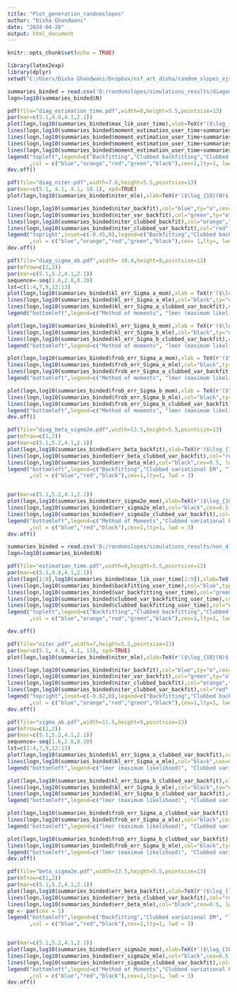 ---
title: "Plot_generation_randomslopes"
author: "Disha Ghandwani"
date: "2024-04-28"
output: html_document
---

```{r setup, include=FALSE}
knitr::opts_chunk$set(echo = TRUE)
```

```{r}
library(latex2exp)
library(dplyr)
setwd("C:/Users/Disha Ghandwani/Dropbox/nsf_art_disha/random_slopes_ejs/plots")
```



```{r}
summaries_binded = read.csv('D:/randomslopes/simulations_results/diagonal_binded.csv')
logn=log10(summaries_binded$N)
```




```{r}
pdf(file="diag_estimation_time.pdf",width=8,height=5.5,pointsize=13)
par(mar=c(5.1,4.8,4.1,2.1))
plot(logn,log10(summaries_binded$max_lik_user_time),xlab=TeX(r'($\log_{10}(N)$)'),ylab=TeX(r'($\log_{10}$ (Time complexity (in secs)))'),main="Estimation time",type="o",cex =0.5,ylim=c(0.2,3.5),xlim=c(3.2,6.2), lwd = 2, cex.lab = 1.5, cex.axis = 1.5, cex.main = 1.5, cex.sub = 1.5)
lines(logn,log10(summaries_binded$moment_estimation_user_time+summaries_binded$backfitting_user_time),col="blue",type="o",cex =0.5, lwd = 2)
lines(logn,log10(summaries_binded$moment_estimation_user_time+summaries_binded$var_backfitting_user_time),col="green",type="o",cex =0.5, lwd = 2)
lines(logn,log10(summaries_binded$moment_estimation_user_time+summaries_binded$clubbed_var_backfitting_user_time),col="red",type="o",cex =0.5, lwd = 2)
lines(logn,log10(summaries_binded$moment_estimation_user_time+summaries_binded$clubbed_backfitting_user_time),col="orange",type="o",cex =0.5, lwd = 2)
legend("topleft",legend=c("Backfitting","Clubbed backfitting","Clubbed variational EM","Variational EM", "lmer")
       ,col = c("blue","orange","red","green","black"),cex=1,lty=1, lwd = 3)
dev.off()

```


```{r}
pdf(file="diag_niter.pdf",width=7.6,height=5.5,pointsize=13)
par(mar=c(5.1, 4.1, 4.1, 10.1), xpd=TRUE)
plot(logn,log10(summaries_binded$niter_mle),xlab=TeX(r'($\log_{10}(N)$)'),ylab=TeX(r'($\log_{10}$ (Number of iterations))'), main="Number of iterations",ylim = c(0.8,3.2),type="o",cex=0.5,xlim=c(3.2,6.2), cex.lab = 1.5, cex.axis = 1.5, cex.main = 1.5, cex.sub = 1.5)

lines(logn,log10(summaries_binded$niter_backfit),col="blue",ty="o",cex=0.5, lwd = 2)
lines(logn,log10(summaries_binded$niter_var_backfit),col="green",ty="o",cex=0.5, lwd = 2)
lines(logn,log10(summaries_binded$niter_clubbed_backfit),col="orange",ty="o",cex=0.5, lwd = 2)
lines(logn,log10(summaries_binded$niter_clubbed_var_backfit),col="red",ty="o",cex=0.5, lwd = 2)
legend("topright",inset=c(-0.45,0),legend=c("Backfitting","Clubbed backfitting","Clubbed variational EM","Variational EM", "lmer")
       ,col = c("blue","orange","red","green","black"),cex= 1,lty=, lwd = 31)
dev.off()
```



```{r}
pdf(file="diag_sigma_ab.pdf",width= 10.4,height=9,pointsize=13)
par(mfrow=c(2,2))
par(mar=c(5.1,5.2,4.1,2.1))
sequence=-seq(1.6,2.8,0.20)
lst=c(1:4,7,9,12:13)
plot(logn,log10(summaries_binded$kl_err_Sigma_a_mom),xlab = TeX(r'($\log_{10}(N)$)'),ty = "o",cex=0.5,ylab=TeX(r'($log_{10}$ KL divergence of $\hat{Sigma}_a)'),main=TeX(r'(Error in esimating ${Sigma}_a$ based on KL divergence)'),col="blue",xlim=c(3.2,6.2), lwd = 2, cex.lab = 1.5, cex.axis = 1.5, cex.main = 1.5, cex.sub = 1.5)
lines(logn,log10(summaries_binded$kl_err_Sigma_a_mle),col="black",ty="o",cex=0.5, lwd = 2)
lines(logn,log10(summaries_binded$kl_err_Sigma_a_clubbed_var_backfit),col="red",cex=0.5, lwd = 2)
legend("bottomleft",legend=c("Method of moments", "lmer (maximum likelihood)", "Clubbed variational EM"),col = c("blue","black", "red"),cex=1,lty=1, lwd = 2)

plot(logn,log10(summaries_binded$kl_err_Sigma_b_mom),xlab = TeX(r'($\log_{10}(N)$)'),ty = "o",cex=0.5,ylab=TeX(r'($log_{10}$ KL divergence of $\hat{Sigma}_b)'),main=TeX(r'(Error in esimating ${Sigma}_b$ based on KL divergence)'),col="blue",xlim=c(3.2,6.2), ylim = c( -3.5, 0.2), lwd = 2, cex.lab = 1.5, cex.axis = 1.5, cex.main = 1.5, cex.sub = 1.5)
lines(logn,log10(summaries_binded$kl_err_Sigma_b_mle),col="black",ty="o",cex=0.5, lwd = 2)
lines(logn,log10(summaries_binded$kl_err_Sigma_b_clubbed_var_backfit),col="red",cex=0.5, lwd = 2)
legend("bottomleft",legend=c("Method of moments", "lmer (maximum likelihood)", "Clubbed variational EM"),col = c("blue","black", "red"),cex=1,lty=1, lwd = 2)

plot(logn,log10(summaries_binded$frob_err_Sigma_a_mom),xlab = TeX(r'($\log_{10}(N)$)'),ty = "o",cex=0.5,ylab=TeX(r'($log_{10}(\|\hat{Sigma}_a-Sigma_a\|_F)$)'),main=TeX(r'(Error in esimating ${Sigma}_a$ based on frobenius norm)'),col="blue",xlim=c(3.2,6.2), lwd = 2, cex.lab = 1.5, cex.axis = 1.5, cex.main = 1.5, cex.sub = 1.5)
lines(logn,log10(summaries_binded$frob_err_Sigma_a_mle),col="black",ty="o",cex=0.5, lwd = 2)
lines(logn,log10(summaries_binded$frob_err_Sigma_a_clubbed_var_backfit),col="red",cex=0.5, lwd = 2)
legend("bottomleft",legend=c("Method of moments", "lmer (maximum likelihood)", "Clubbed variational EM"),col = c("blue","black", "red"),cex=1,lty=1, lwd = 3)

plot(logn,log10(summaries_binded$frob_err_Sigma_b_mom),xlab = TeX(r'($\log_{10}(N)$)'),ty = "o",cex=0.5,ylab=TeX(r'($log_{10}(\|\hat{Sigma}_b-Sigma_b\|_F)$)'),main=TeX(r'(Error in esimating ${Sigma}_b$ based on frobenius norm)'),col="blue",xlim=c(3.2,6.2), lwd = 2, cex.lab = 1.5, cex.axis = 1.5, cex.main = 1.5, cex.sub = 1.5)
lines(logn,log10(summaries_binded$frob_err_Sigma_b_mle),col="black",ty="o",cex=0.5, lwd = 2)
lines(logn,log10(summaries_binded$frob_err_Sigma_b_clubbed_var_backfit),col="red",cex=0.5, lwd = 2)
legend("bottomleft",legend=c("Method of moments", "lmer (maximum likelihood)", "Clubbed variational EM"),col = c("blue","black", "red"),cex=1,lty=1, lwd = 3)
dev.off()
```





```{r}
pdf(file="diag_beta_sigma2e.pdf",width=13.5,height=5.5,pointsize=13)
par(mfrow=c(1,2))
par(mar=c(5.1,5.2,4.1,2.1))
plot(logn,log10(summaries_binded$err_beta_backfit),xlab=TeX(r'($\log_{10}(N)$)'),ylab=TeX(r'($log_{10} (\|\hat{\beta}-\beta\|_2^2)$)'),main=TeX(r'(Error in estimating ${\beta}$)'),type="o",cex =0.5,xlim=c(3.2,6.2), col ="blue", lwd = 2, cex.lab = 1.5, cex.axis = 1.5, cex.main = 1.5, cex.sub = 1.5)
lines(logn,log10(summaries_binded$err_beta_clubbed_var_backfit),col="red", lwd = 2)
lines(logn,log10(summaries_binded$err_beta_mle),col="black",cex=0.5, lwd = 2)
legend("bottomleft",legend=c("Backfitting","Clubbed variational EM", "lmer")
       ,col = c("blue","red","black"),cex=1,lty=1, lwd = 3)


par(mar=c(5.1,5.2,4.1,2.1))
plot(logn,log10(summaries_binded$err_sigma2e_mom),xlab=TeX(r'($\log_{10}(N)$)'),ylab=TeX(r'($log_{10} (|\hat{\sigma}^2_e/\sigma^2_e-1|)$)'),main=TeX(r'(Error in esimating ${sigma}^2_e$)'),type="o",cex =0.5,ylim = c(-3, -1),xlim=c(3.2,6.2), col ="blue", lwd = 2, cex.lab = 1.5, cex.axis = 1.5, cex.main = 1.5, cex.sub = 1.5)
lines(logn,log10(summaries_binded$err_sigma2e_mle),col="black",cex=0.5,ty="o", lwd = 2)
lines(logn,log10(summaries_binded$err_sigma2e_clubbed_var_backfit),col="red",ty="o",cex=0.5, lwd = 2)
legend("bottomleft",legend=c("Method of Moments","Clubbed variational EM", "lmer")
       ,col = c("blue","red","black"),cex=1,lty=1, lwd = 3)
dev.off()
```




```{r}
summaries_binded = read.csv('D:/randomslopes/simulations_results/non_diagonal_binded.csv')
logn=log10(summaries_binded$N)
```




```{r}
pdf(file="estimation_time.pdf",width=8,height=5.5,pointsize=13)
par(mar=c(5.1,4.8,4.1,2.1))
plot(logn[1:9],log10(summaries_binded$max_lik_user_time[1:9]),xlab=TeX(r'($\log_{10}(N)$)'),ylab=TeX(r'($\log_{10}$ (Time complexity (in secs)))'),main="Estimation time",type="o",cex =0.5,ylim=c(0.2,4),xlim=c(3.2,6.2), lwd = 2, cex.lab = 1.5, cex.axis = 1.5, cex.main = 1.5, cex.sub = 1.5)
lines(logn,log10(summaries_binded$backfitting_user_time),col="blue",type="o",cex =0.5, lwd = 2)
lines(logn,log10(summaries_binded$var_backfitting_user_time),col="green",type="o",cex =0.5, lwd = 2)
lines(logn,log10(summaries_binded$clubbed_var_backfitting_user_time),col="red",type="o",cex =0.5, lwd = 2)
lines(logn,log10(summaries_binded$clubbed_backfitting_user_time),col="orange",type="o",cex =0.5, lwd = 2)
legend("topleft",legend=c("Backfitting","Clubbed backfitting","Clubbed variational EM","Variational EM", "lmer")
       ,col = c("blue","orange","red","green","black"),cex=1,lty=1, lwd = 3)

dev.off()

```


```{r}
pdf(file="niter.pdf",width=7,height=5.5,pointsize=13)
par(mar=c(5.1, 4.8, 4.1, 13), xpd=TRUE)
plot(logn,log10(summaries_binded$niter_mle),xlab=TeX(r'($\log_{10}(N)$)'),ylab=TeX(r'($\log_{10}$ (Number of iterations))'),main="Number of iterations to converge",ylim = c(0.8,3.2),type="o",cex=0.5,xlim=c(3.2,6.0), lwd = 2, cex.lab = 1.5, cex.axis = 1.5, cex.main = 1.5, cex.sub = 1.5)

lines(logn,log10(summaries_binded$niter_backfit),col="blue",ty="o",cex=0.5, lwd = 2)
lines(logn,log10(summaries_binded$niter_var_backfit),col="green",ty="o",cex=0.5, lwd = 2)
lines(logn,log10(summaries_binded$niter_clubbed_backfit),col="orange",ty="o",cex=0.5, lwd = 2)
lines(logn,log10(summaries_binded$niter_clubbed_var_backfit),col="red",ty="o",cex=0.5, lwd = 2)
legend("topright",inset=c(-0.82,0),legend=c("Backfitting","Clubbed backfitting","Clubbed variational EM","Variational EM", "lmer")
       ,col = c("blue","orange","red","green","black"),cex=1,lty=1, lwd = 3)
dev.off()
```



```{r}
pdf(file="sigma_ab.pdf",width=11.5,height=9,pointsize=13)
par(mfrow=c(2,2))
par(mar=c(5.1,5.2,4.1,2.1))
sequence=-seq(1.6,2.8,0.20)
lst=c(1:4,7,9,12:13)
plot(logn,log10(summaries_binded$kl_err_Sigma_a_clubbed_var_backfit),col="red",cex=0.5,xlab = TeX(r'($\log_{10}(N)$)'),ty = "o",ylab=TeX(r'($log_{10}$ KL divergence of $\hat{Sigma}_a)'),main=TeX(r'(Error in esimating ${Sigma}_a$ based on KL divergence)'),xlim=c(3.2,6.0), lwd = 2, cex.lab = 1.5, cex.axis = 1.5, cex.main = 1.5, cex.sub = 1.5)
lines(logn,log10(summaries_binded$kl_err_Sigma_a_mle),col="black",cex=0.5, lwd = 2)
legend("bottomleft",legend=c("lmer (maximum likelihood)", "Clubbed variational EM"),col = c("black", "red"),cex=1,lty=1, lwd = 3)

plot(logn,log10(summaries_binded$kl_err_Sigma_b_clubbed_var_backfit),xlab = TeX(r'($\log_{10}(N)$)'),ty = "o",cex=0.5,ylab=TeX(r'($log_{10}$ KL divergence of $\hat{Sigma}_b)'),main=TeX(r'(Error in esimating ${Sigma}_b$ based on KL divergence)'),col="red",xlim=c(3.2,6.0), lwd = 2, cex.lab = 1.5, cex.axis = 1.5, cex.main = 1.5, cex.sub = 1.5)
lines(logn,log10(summaries_binded$kl_err_Sigma_b_mle),col="black",ty="o",cex=0.5, lwd = 2)
lines(logn,log10(summaries_binded$kl_err_Sigma_b_clubbed_var_backfit),col="red",cex=0.5, lwd = 2)
legend("bottomleft",legend=c("lmer (maximum likelihood)", "Clubbed variational EM"),col = c("black", "red"),cex=1,lty=1, lwd = 3)

plot(logn,log10(summaries_binded$frob_err_Sigma_a_clubbed_var_backfit), xlab = TeX(r'($\log_{10}(N)$)'),ty = "o",cex=0.5,ylab=TeX(r'($log_{10}(\|\hat{Sigma}_a-Sigma_a\|_F)$)'),main=TeX(r'(Error in esimating ${Sigma}_a$ based on frobenius norm)'),col="red",xlim=c(3.2,6.0), lwd = 2, cex.lab = 1.5, cex.axis = 1.5, cex.main = 1.5, cex.sub = 1.5)
lines(logn,log10(summaries_binded$frob_err_Sigma_a_mle),col="black",cex=0.5, lwd = 2)
legend("bottomleft",legend=c("lmer (maximum likelihood)", "Clubbed variational EM"),col = c("black", "red"),cex=1,lty=1, lwd = 3)

plot(logn,log10(summaries_binded$frob_err_Sigma_b_clubbed_var_backfit),xlab = TeX(r'($\log_{10}(N)$)'),ty = "o",cex=0.5,ylab=TeX(r'($log_{10}(\|\hat{Sigma}_b-Sigma_b\|_F)$)'),main=TeX(r'(Error in esimating ${Sigma}_b$ based on frobenius norm)'),col="red",xlim=c(3.2,6.0), lwd = 2, cex.lab = 1.5, cex.axis = 1.5, cex.main = 1.5, cex.sub = 1.5)
lines(logn,log10(summaries_binded$frob_err_Sigma_b_mle),col="black",ty="o",cex=0.5, lwd = 2)
legend("bottomleft",legend=c("lmer (maximum likelihood)", "Clubbed variational EM"),col = c("black", "red"),cex=1,lty=1, lwd = 3)
dev.off()
```





```{r}
pdf(file="beta_sigma2e.pdf",width=13.5,height=5.5,pointsize=13)
par(mfrow=c(1,2))
par(mar=c(5.1,5.2,4.1,2.1))
plot(logn,log10(summaries_binded$err_beta_backfit),xlab=TeX(r'($\log_{10}(N)$)'),ylab=TeX(r'($log_{10} (\|\hat{\beta}-\beta\|_2^2)$)'),main=TeX(r'(Error in estimating ${\beta}$)'),type="o",xlim=c(3.2,6.0), col ="blue", lwd = 2, cex.lab = 1.5, cex.axis = 1.5, cex.main = 1.5, cex.sub = 1.5)
lines(logn,log10(summaries_binded$err_beta_clubbed_var_backfit),col="red", lwd = 2)
lines(logn,log10(summaries_binded$err_beta_mle),col="black",cex=0.5, lwd = 2)
op <- par(cex = 1)
legend("bottomleft",legend=c("Backfitting","Clubbed variational EM", "lmer")
       ,col = c("blue","red","black"),cex=1,lty=1, lwd = 3)


par(mar=c(5.1,5.2,4.1,2.1))
plot(logn,log10(summaries_binded$err_sigma2e_mom),xlab=TeX(r'($\log_{10}(N)$)'),ylab=TeX(r'($log_{10} (|\hat{\sigma}^2_e/\sigma^2_e-1|)$)'),main=TeX(r'(Error in esimating ${sigma}^2_e$)'),type="o",cex =0.5,,xlim=c(3.2,6.0),ylim=c(-3,-0.4), col ="blue", lwd = 2, cex.lab = 1.5, cex.axis = 1.5, cex.main = 1.5, cex.sub = 1.5)
lines(logn,log10(summaries_binded$err_sigma2e_mle),col="black",cex=0.5,ty="o", lwd = 2)
lines(logn,log10(summaries_binded$err_sigma2e_clubbed_var_backfit),col="red",ty="o",cex=0.5, lwd = 2)
legend("bottomleft",legend=c("Method of Moments","Clubbed variational EM", "lmer")
       ,col = c("blue","red","black"),cex=1,lty=1, lwd = 3)
dev.off()
```